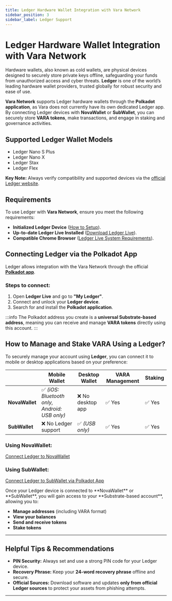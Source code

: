```yaml
---
title: Ledger Hardware Wallet Integration with Vara Network
sidebar_position: 3
sidebar_label: Ledger Support
---
```


# Ledger Hardware Wallet Integration with Vara Network

Hardware wallets, also known as cold wallets, are physical devices designed to securely store private keys offline, safeguarding your funds from unauthorized access and cyber threats. **Ledger** is one of the world’s leading hardware wallet providers, trusted globally for robust security and ease of use.

**Vara Network** supports Ledger hardware wallets through the **Polkadot application**, as Vara does not currently have its own dedicated Ledger app. By connecting Ledger devices with **NovaWallet** or **SubWallet**, you can securely store **VARA tokens**, make transactions, and engage in staking and governance activities.

## Supported Ledger Wallet Models

- Ledger Nano S Plus
- Ledger Nano X
- Ledger Stax
- Ledger Flex

**Key Note:** Always verify compatibility and supported devices via the 
<a href="https://www.ledger.com/" target="_blank" rel="noopener noreferrer">official Ledger website</a>.

## Requirements

To use Ledger with **Vara Network**, ensure you meet the following requirements:

- **Initialized Ledger Device**  (<a href="https://support.ledger.com/topic?topic=Ledger_Hardware_Wallets" target="_blank" rel="noopener noreferrer">How to Setup</a>).
- **Up-to-date Ledger Live Installed** (<a href="https://www.ledger.com/ledger-live" target="_blank" rel="noopener noreferrer">Download Ledger Live</a>).
- **Compatible Chrome Browser** (<a href="https://support.ledger.com/article/360012598060-zd?redirect=false" target="_blank" rel="noopener noreferrer">Ledger Live System Requirements</a>).

## Connecting Ledger via the Polkadot App

Ledger allows integration with the Vara Network through the official <a href="https://wiki.polkadot.network/docs/ledger#polkadot-generic-app" target="_blank" rel="noopener noreferrer">**Polkadot app**</a>.

### Steps to connect:

1. Open **Ledger Live** and go to **"My Ledger"**.
2. Connect and unlock your **Ledger device**.
3. Search for and install the **Polkadot application**.

:::info
The Polkadot address you create is a **universal Substrate-based address**, meaning you can receive and manage **VARA tokens** directly using this account.
:::

## How to Manage and Stake VARA Using a Ledger?

To securely manage your account using **Ledger**, you can connect it to mobile or desktop applications based on your preference:

|              | Mobile Wallet                                  | Desktop Wallet   | VARA Management | Staking     |
|--------------|-----------------------------------------------|------------------|-----------------|-------------|
| **NovaWallet**  | ✅ *(iOS: Bluetooth only, Android: USB only)*  | ❌ No desktop app | ✅ Yes    | ✅ Yes |
| **SubWallet**   | ❌ No Ledger support                        | ✅ *(USB only)*   | ✅ Yes    | ✅ Yes |

### Using NovaWallet:
<a href="https://docs.novawallet.io/nova-wallet-wiki/wallet-management/hardware-wallets/ledger-devices/add-ledger-nano-x-account-to-nova-wallet" target="_blank" rel="noopener noreferrer">Connect Ledger to NovaWallet</a>

### Using SubWallet:
<a href="https://docs.subwallet.app/main/extension-user-guide/account-management/connect-ledger-device/connect-via-the-polkadot-app" target="_blank" rel="noopener noreferrer">Connect Ledger to SubWallet via Polkadot App</a>
<p></p>
Once your Ledger device is connected to **NovaWallet** or **SubWallet**, you will gain access to your **Substrate-based account**, allowing you to:

- **Manage addresses** (including VARA format)
- **View your balances**
- **Send and receive tokens**
- **Stake tokens**

---

## Helpful Tips & Recommendations

- **PIN Security:** Always set and use a strong PIN code for your Ledger device.
- **Recovery Phrase:** Keep your **24-word recovery phrase** offline and secure.
- **Official Sources:** Download software and updates **only from official Ledger sources** to protect your assets from phishing attempts.

---